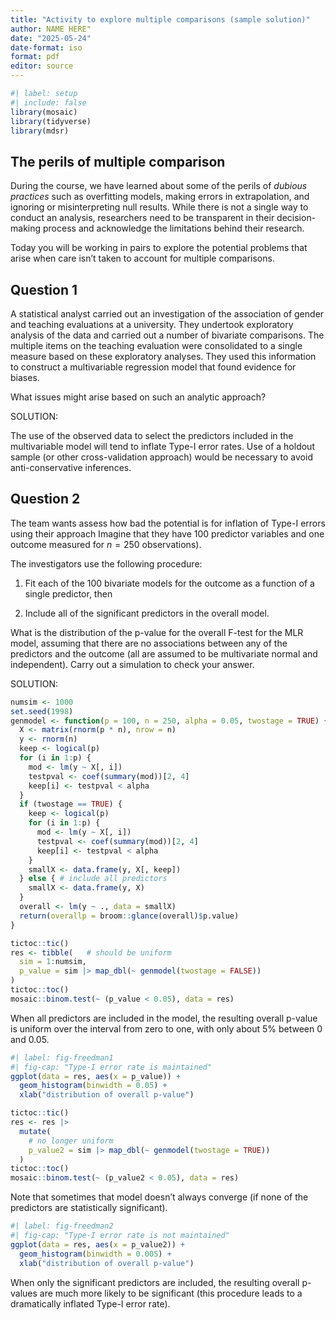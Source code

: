```yaml
---
title: "Activity to explore multiple comparisons (sample solution)"
author: NAME HERE"
date: "2025-05-24"
date-format: iso
format: pdf
editor: source
---
```


```r
#| label: setup
#| include: false
library(mosaic)   
library(tidyverse)
library(mdsr)
```

## The perils of multiple comparison

During the course, we have learned about some of the perils of *dubious practices* such as overfitting models, making errors in extrapolation, and ignoring or misinterpreting null results.
While there is not a single way to conduct an analysis, researchers need to be transparent in their decision-making process and acknowledge the limitations behind their research.

Today you will be working in pairs to explore the potential problems that arise when care isn't taken to account for multiple comparisons.

## Question 1

A statistical analyst carried out an investigation of the association of gender and teaching evaluations at a university.
They undertook exploratory analysis of the data and carried out a number of bivariate comparisons.
The multiple items on the teaching evaluation were consolidated to a single measure based on these exploratory analyses.
They used this information to construct a multivariable regression model that found evidence for biases.

What issues might arise based on such an analytic approach?

SOLUTION:

The use of the observed data to select the predictors included in the multivariable model will tend to inflate Type-I error rates.  Use of a holdout sample (or other cross-validation approach) would be necessary to avoid anti-conservative inferences.  

## Question 2


The team wants assess how bad the potential is for inflation of Type-I errors using their approach 
Imagine that they have 100 predictor variables and one outcome measured for $n=250$ observations).  

The investigators use the following procedure:

1. Fit each of the 100 bivariate models for the outcome as a function of a single predictor, then

2. Include all of the significant predictors in the overall model.

What is the distribution of the p-value for the overall F-test for the MLR model, assuming that there are no associations between any of the predictors and the outcome (all are assumed to be multivariate normal and independent).
Carry out a simulation to check your answer.

SOLUTION:

```r
numsim <- 1000
set.seed(1998)
genmodel <- function(p = 100, n = 250, alpha = 0.05, twostage = TRUE) {
  X <- matrix(rnorm(p * n), nrow = n)
  y <- rnorm(n)
  keep <- logical(p)
  for (i in 1:p) {
    mod <- lm(y ~ X[, i])
    testpval <- coef(summary(mod))[2, 4]
    keep[i] <- testpval < alpha
  }
  if (twostage == TRUE) {
    keep <- logical(p)
    for (i in 1:p) {
      mod <- lm(y ~ X[, i])
      testpval <- coef(summary(mod))[2, 4]
      keep[i] <- testpval < alpha
    }
    smallX <- data.frame(y, X[, keep])
  } else { # include all predictors
    smallX <- data.frame(y, X)
  }
  overall <- lm(y ~ ., data = smallX)
  return(overallp = broom::glance(overall)$p.value)
}

tictoc::tic()
res <- tibble(   # should be uniform
  sim = 1:numsim,
  p_value = sim |> map_dbl(~ genmodel(twostage = FALSE))
)
tictoc::toc()
mosaic::binom.test(~ (p_value < 0.05), data = res)
```

When all predictors are included in the model, the resulting overall p-value is uniform over the interval from zero to one, with only about 5\% between 0 and 0.05.

```r
#| label: fig-freedman1
#| fig-cap: "Type-I error rate is maintained"
ggplot(data = res, aes(x = p_value)) +
  geom_histogram(binwidth = 0.05) +
  xlab("distribution of overall p-value")
```


```r
tictoc::tic()
res <- res |>
  mutate(
    # no longer uniform
    p_value2 = sim |> map_dbl(~ genmodel(twostage = TRUE))
  ) 
tictoc::toc()
mosaic::binom.test(~ (p_value2 < 0.05), data = res)
```

Note that sometimes that model doesn't always converge (if none of the predictors are statistically significant).  

```r
#| label: fig-freedman2
#| fig-cap: "Type-I error rate is not maintained"
ggplot(data = res, aes(x = p_value2)) +
  geom_histogram(binwidth = 0.005) +
  xlab("distribution of overall p-value")
```

When only the significant predictors are included, the resulting overall p-values are much more likely to be significant (this procedure leads to a dramatically inflated Type-I error rate).

